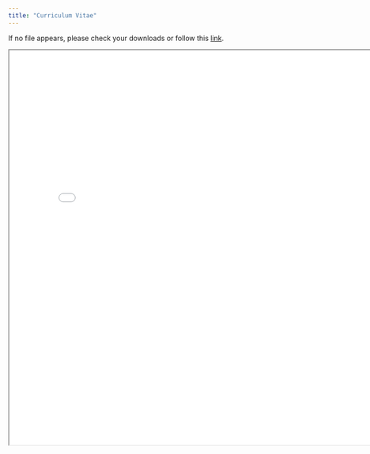 ```yaml
---
title: "Curriculum Vitae"
---
```


If no file appears, please check your downloads or follow this [link](https://github.com/danielkick/Resume/blob/main/Curriculum-Vitae.pdf "CV on Github").

```{=html}
<iframe 
  width="800" 
  height="800" 
  src="pdfs/Curriculum-Vitae.pdf">
</iframe>
```
```{=html}
<html>
<body>
    <center>
        <object data="pdfs/Curriculum-Vitae.pdf" 
                width="1050" 
                height="1200"> 
        </object>
    </center>
</body>
</html>
```
